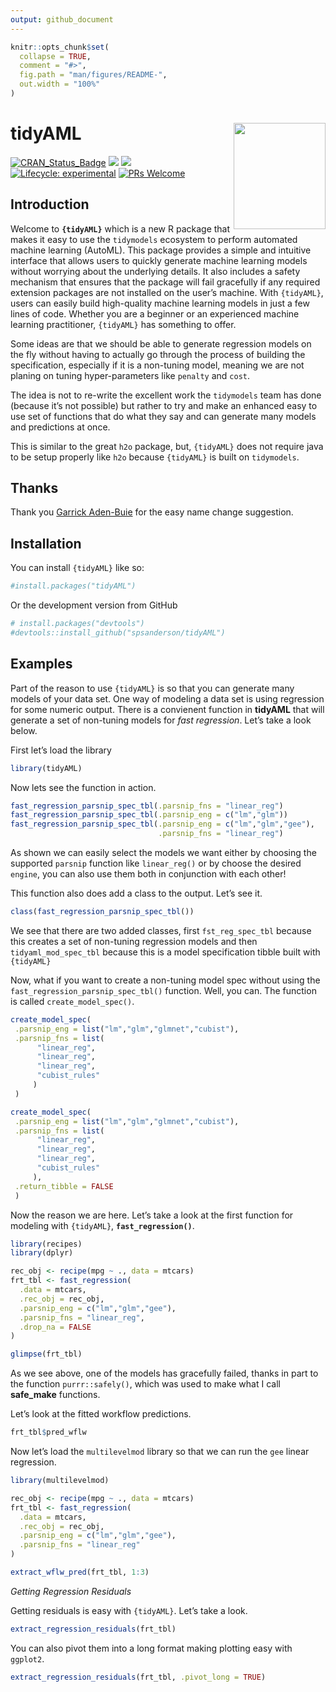 ```yaml
---
output: github_document
---
```


<!-- README.md is generated from README.Rmd. Please edit that file -->

```r
knitr::opts_chunk$set(
  collapse = TRUE,
  comment = "#>",
  fig.path = "man/figures/README-",
  out.width = "100%"
)
```

# tidyAML <img src="man/figures/logo.png" width="147" height="170" align="right" />

<!-- badges: start -->
[![CRAN_Status_Badge](http://www.r-pkg.org/badges/version/tidyAML)](https://cran.r-project.org/package=tidyAML)
![](https://cranlogs.r-pkg.org/badges/tidyAML)
![](https://cranlogs.r-pkg.org/badges/grand-total/tidyAML)
[![Lifecycle: experimental](https://img.shields.io/badge/lifecycle-experimental-orange.svg)](https://lifecycle.r-lib.org/articles/stages.html##experimental)
[![PRs Welcome](https://img.shields.io/badge/PRs-welcome-brightgreen.svg?style=flat-square)](https://makeapullrequest.com)
<!-- badges: end -->

## Introduction

Welcome to __`{tidyAML}`__ which is a new R package that makes it easy to use the `tidymodels` ecosystem to perform automated machine learning (AutoML). This package provides a simple and intuitive interface that allows users to quickly generate machine learning models without worrying about the underlying details. It also includes a safety mechanism that ensures that the package will fail gracefully if any required extension packages are not installed on the user's machine. With `{tidyAML}`, users can easily build high-quality machine learning models in just a few lines of code. Whether you are a beginner or an experienced machine learning practitioner, `{tidyAML}` has something to offer.

Some ideas are that we should be able to generate regression
models on the fly without having to actually go through the process of building the
specification, especially if it is a non-tuning model, meaning we are not planing
on tuning hyper-parameters like `penalty` and `cost`.

The idea is not to re-write the excellent work the `tidymodels` team has done (because
it's not possible) but rather to try and make an enhanced easy to use set of functions
that do what they say and can generate many models and predictions at once.

This is similar to the great `h2o` package, but, `{tidyAML}` does not require java
to be setup properly like `h2o` because `{tidyAML}` is built on `tidymodels`.

## Thanks

Thank you [Garrick Aden-Buie](https://fosstodon.org/@grrrck/109479826278916014) for the easy name change suggestion.

## Installation

You can install `{tidyAML}` like so:

```r
#install.packages("tidyAML")
```
Or the development version from GitHub
```r
# install.packages("devtools")
#devtools::install_github("spsanderson/tidyAML")
```

## Examples

Part of the reason to use `{tidyAML}` is so that you can generate many models of
your data set. One way of modeling a data set is using regression for some numeric
output. There is a convienent function in __tidyAML__ that will generate a set of
non-tuning models for _fast regression_. Let's take a look below.

First let's load the library

```r
library(tidyAML)
```

Now lets see the function in action.

```r
fast_regression_parsnip_spec_tbl(.parsnip_fns = "linear_reg")
fast_regression_parsnip_spec_tbl(.parsnip_eng = c("lm","glm"))
fast_regression_parsnip_spec_tbl(.parsnip_eng = c("lm","glm","gee"), 
                                 .parsnip_fns = "linear_reg")
```

As shown we can easily select the models we want either by choosing the supported
`parsnip` function like `linear_reg()` or by choose the desired `engine`, you can 
also use them both in conjunction with each other!

This function also does add a class to the output. Let's see it.

```r
class(fast_regression_parsnip_spec_tbl())
```

We see that there are two added classes, first `fst_reg_spec_tbl` because this 
creates a set of non-tuning regression models and then `tidyaml_mod_spec_tbl` because
this is a model specification tibble built with `{tidyAML}`

Now, what if you want to create a non-tuning model spec without using the 
`fast_regression_parsnip_spec_tbl()` function. Well, you can. The function is called
`create_model_spec()`. 

```r
create_model_spec(
 .parsnip_eng = list("lm","glm","glmnet","cubist"),
 .parsnip_fns = list(
      "linear_reg",
      "linear_reg",
      "linear_reg",
      "cubist_rules"
     )
 )

create_model_spec(
 .parsnip_eng = list("lm","glm","glmnet","cubist"),
 .parsnip_fns = list(
      "linear_reg",
      "linear_reg",
      "linear_reg",
      "cubist_rules"
     ),
 .return_tibble = FALSE
 )
```

Now the reason we are here. Let's take a look at the first function for modeling 
with `{tidyAML}`, __`fast_regression()`__.

```r
library(recipes)
library(dplyr)

rec_obj <- recipe(mpg ~ ., data = mtcars)
frt_tbl <- fast_regression(
  .data = mtcars, 
  .rec_obj = rec_obj, 
  .parsnip_eng = c("lm","glm","gee"),
  .parsnip_fns = "linear_reg",
  .drop_na = FALSE
)

glimpse(frt_tbl)
```

As we see above, one of the models has gracefully failed, thanks in part to the 
function `purrr::safely()`, which was used to make what I call __safe_make__ functions.

Let's look at the fitted workflow predictions.

```r
frt_tbl$pred_wflw
```

Now let's load the `multilevelmod` library so that we can run the `gee` linear regression.

```r
library(multilevelmod)

rec_obj <- recipe(mpg ~ ., data = mtcars)
frt_tbl <- fast_regression(
  .data = mtcars, 
  .rec_obj = rec_obj, 
  .parsnip_eng = c("lm","glm","gee"),
  .parsnip_fns = "linear_reg"
)

extract_wflw_pred(frt_tbl, 1:3)
```

_Getting Regression Residuals_

Getting residuals is easy with `{tidyAML}`. Let's take a look.

```r
extract_regression_residuals(frt_tbl)
```

You can also pivot them into a long format making plotting easy with `ggplot2`.

```r
extract_regression_residuals(frt_tbl, .pivot_long = TRUE)
```
